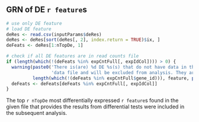 
## GRN of DE `r feature`s

```r
# use only DE feature
# load DE feature
deRes <- read.csv(inputParams$deRes)
deRes <- deRes[sort(deRes[, 2], index.return = TRUE)$ix, ]
deFeats <- deRes[1:nTopDe, 1]

# check if all DE features are in read counts file
if (length(which(!(deFeats %in% expCntFull[, expIdCol]))) > 0) {
  warning(paste0('There is(are) %d DE %s(s) that do not have data in the expression read count ',
                 'data file and will be excluded from analysis. They are: %s.\n'), 
          length(which(!(deFeats %in% expCntFull$gene_id))), feature, printNames(deFeats[!(deFeats %in% expCntFull$gene_id)]))
  deFeats <- deFeats[deFeats %in% expCntFull[, expIdCol]]
}
```

The top `r nTopDe` most differentially expressed `r feature`s found in the given file that provides the results from differential tests were included in the subsequent analysis.


